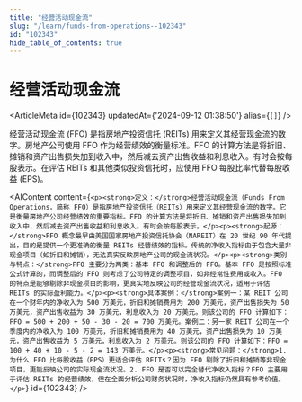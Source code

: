 ```yaml
---
title: "经营活动现金流"
slug: "/learn/funds-from-operations--102343"
id: "102343"
hide_table_of_contents: true
---
```



# 经营活动现金流

<ArticleMeta id={102343} updatedAt={'2024-09-12 01:38:50'} alias={`[]`} />
<div className='border-solid border-b border-t-0 my-4 border-[var(--ifm-color-gray-300)]' />

经营活动现金流 (FFO) 是指房地产投资信托 (REITs) 用来定义其经营现金流的数字。房地产公司使用 FFO 作为经营绩效的衡量标准。FFO 的计算方法是将折旧、摊销和资产出售损失加到收入中，然后减去资产出售收益和利息收入。有时会按每股表示。在评估 REITs 和其他类似投资信托时，应使用 FFO 每股比率代替每股收益 (EPS)。

<AIContent content={`<p><strong>定义：</strong>经营活动现金流（Funds From Operations，简称 FFO）是指房地产投资信托（REITs）用来定义其经营现金流的数字。它是衡量房地产公司经营绩效的重要指标。FFO 的计算方法是将折旧、摊销和资产出售损失加到收入中，然后减去资产出售收益和利息收入。有时会按每股表示。</p><p><strong>起源：</strong>FFO 概念最早由美国国家房地产投资信托协会（NAREIT）在 20 世纪 90 年代提出，目的是提供一个更准确的衡量 REITs 经营绩效的指标。传统的净收入指标由于包含大量非现金项目（如折旧和摊销），无法真实反映房地产公司的现金流状况。</p><p><strong>类别与特点：</strong>FFO 主要分为两类：基本 FFO 和调整后的 FFO。基本 FFO 是按照标准公式计算的，而调整后的 FFO 则考虑了公司特定的调整项目，如非经常性费用或收入。FFO 的特点是能够剔除非现金项目的影响，更真实地反映公司的经营现金流状况，适用于评估 REITs 的实际盈利能力。</p><p><strong>具体案例：</strong>案例一：某 REIT 公司在一个财年内的净收入为 500 万美元，折旧和摊销费用为 200 万美元，资产出售损失为 50 万美元，资产出售收益为 30 万美元，利息收入为 20 万美元。则该公司的 FFO 计算如下：FFO = 500 + 200 + 50 - 30 - 20 = 700 万美元。案例二：另一家 REIT 公司在一个季度内的净收入为 100 万美元，折旧和摊销费用为 40 万美元，资产出售损失为 10 万美元，资产出售收益为 5 万美元，利息收入为 2 万美元。则该公司的 FFO 计算如下：FFO = 100 + 40 + 10 - 5 - 2 = 143 万美元。</p><p><strong>常见问题：</strong>1. 为什么 FFO 比每股收益（EPS）更适合评估 REITs？因为 FFO 剔除了折旧和摊销等非现金项目，更能反映公司的实际现金流状况。2. FFO 是否可以完全替代净收入指标？FFO 主要用于评估 REITs 的经营绩效，但在全面分析公司财务状况时，净收入指标仍然具有参考价值。</p>`} id={102343} />
